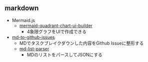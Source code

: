 
## markdown

- Mermaid.js
  - [mermaid-quadrant-chart-ui-builder](https://hedrall.github.io/mermaid-quadrant-chart-ui-builder/)
    - 4象限グラフをUIで作成できる
- [md-to-github-issues](https://hedrall.github.io/md-to-github-issues/)
  - MDでタスクブレイクダウンした内容をGithub Issueに整形する
  - [md-list-parser](https://hedrall.github.io/md-list-parser/)
    - MDのリストをパースしてJSONにする

